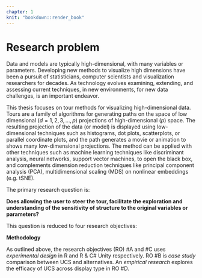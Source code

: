 ```yaml
---
chapter: 1
knit: "bookdown::render_book"
---
```


# Research problem {-} 
<!-- {#ch:objectives} -->

Data and models are typically high-dimensional, with many variables or parameters. Developing new methods to visualize high dimensions have been a pursuit of statisticians, computer scientists and visualization researchers for decades. As technology evolves examining, extending, and assessing current techniques, in new environments, for new data challenges, is an important endeavor.  

This thesis focuses on tour methods for visualizing high-dimensional data. Tours are a family of algorithms for generating paths on the space of low dimensional ($d=1, 2, 3, ..., p$) projections of high-dimensional ($p$) space. The resulting projection of the data (or model) is displayed using low-dimensional techniques such as histograms, dot plots, scatterplots, or parallel coordinate plots, and the path generates a movie or animation to shows many low-dimensional projections. The method can be applied with other techniques such as machine learning techniques like discriminant analysis, neural networks, support vector machines, to open the black box, and complements dimension reduction techniques like principal component analysis (PCA), multidimensional scaling (MDS) on nonlinear embeddings (e.g. tSNE). 


The primary research question is:

**Does allowing the user to steer the tour, facilitate the exploration and understanding of the sensitivity of structure to the original variables or parameters?** 

This question is reduced to four research objectives:

\begin{itemize}
  \item[RO \#A] \textbf{Can user controlled steering (UCS) be utilized in an environment providing non-dynamic animation?} (Chapter \ref{ch:spinifex}) This is previous experimental design that extend dynamic projection functionality currently available in the programming language R. It implements UCS steering and extends the animation paradigms that can be used for touring. These paradigms fall short of dynamic user interaction.
  \item[RO \#B] \textbf{What benefits does UCS provide over popular alternatives?} (Chapter \ref{ch:UCS_benefits}) Tentative planned future work of a case study comparing USC with commonly used static alternatives, such as principal component analysis (PCA), linear discriminant analysis (LDA), multi-dimensional scaling (MDS), and t-distributed nearest neighbor embeddings (tSNE).
  \item[RO \#C] \textbf{How do we extend UCS to 3D?} (Chapter \ref{ch:UCS_in3d}) This future experimental design will scaling UCS to 3 dimensions (novel contribution) and extend upon available functionally in the game engine Unity for compatible front ends across display devices. 
  \item[RO \#D] \textbf{Does UCS with 3D displays provide perception benefits over 2D displays?} (Chapter \ref{ch:UCS_3dvs2d}) This future empirical study explores the efficacy of bringing USC into 3D as compared across various display devices. 
\end{itemize}


**Methodology**

As outlined above, the research objectives (RO) #A and #C uses *experimental design* in R and R & C# Unity respectively. RO #B is *case study* comparison between UCS and alternatives. An *empirical research* explores the efficacy of UCS across display type in RO #D.







<!-- 
The big question:
1.) Does allowing the user to steer the tour facilitate exploration of the sensitivity of structure?
____
1a) Can the manual tour algorithm be implemented in an environment provided only animation technology?
-- for panel defense: why R; data science; people currently only looking at PCA and MDS, R and Python is the right place for it.
1b) what benefits to user-controlled steering (UCS) Provide over current practice? (comparative study)
Guided vs guided + manual, PCA/MDS vs manual, random projections vs manual. 
-- lit: current multivariate literature. examples of stopping at PCA, MDS, t-SNE?
1c) How can we extend the manual tour to 3D? (chap 5 HCI) (exploratory design)
--c2 was the manipulation space of 2D, not true $d=3$.
1d) Does 3D UCS provide benefits over UCS in 2D. (chap 4 Display Type -> chap6) (comparative study)
--for lit follow kim's chapter's refs
-->
